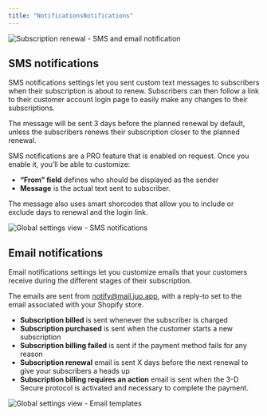 ```yaml
---
title: "NotificationsNotifications"
---
```


![Subscription renewal - SMS and email notification](https://cdn.juo.io/content-uploads/Subscription_Notifications_400fd6241a.png)

## SMS notifications

SMS notifications settings let you sent custom text messages to subscribers when their subscription is about to renew. Subscribers can then follow a link to their customer account login page to easily make any changes to their subscriptions.

The message will be sent 3 days before the planned renewal by default, unless the subscribers renews their subscription closer to the planned renewal.

SMS notifications are a PRO feature that is enabled on request. Once you enable it, you’ll be able to customize:

* **“From” field** defines who should be displayed as the sender
* **Message** is the actual text sent to subscriber.

The message also uses smart shorcodes that allow you to include or exclude days to renewal and the login link.

![Global settings view - SMS notifications](https://cdn.juo.io/content-uploads/settings_SMS_notifications_cc281408ed.png)

## Email notifications

Email notifications settings let you customize emails that your customers receive during the different stages of their subscription.

The emails are sent from [notify@mail.juo.app](mailto:notify@mail.juo.app), with a reply-to set to the email associated with your Shopify store.

* **Subscription billed** is sent whenever the subscriber is charged
* **Subscription purchased** is sent when the customer starts a new subscription
* **Subscription billing failed** is sent if the payment method fails for any reason
* **Subscription renewal** email is sent X days before the next renewal to give your subscribers a heads up
* **Subscription billing requires an action** email is sent when the 3-D Secure protocol is activated and necessary to complete the payment.

![Global settings view - Email templates](https://cdn.juo.io/content-uploads/settings_email_templates_375672b6eb.png)
